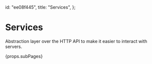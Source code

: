   id: "ee08f445",
  title: "Services",
};

# Services

Abstraction layer over the HTTP API to make it easier to interact with servers.

{props.subPages}
